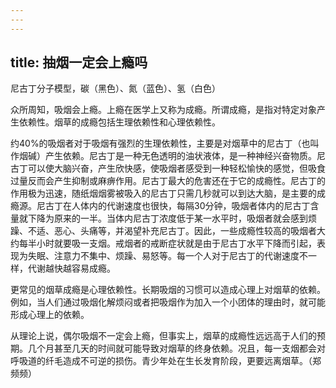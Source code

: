 ```yaml
---
---
---
```

title: 抽烟一定会上瘾吗
---




尼古丁分子模型，碳（黑色）、氮（蓝色）、氢（白色）



众所周知，吸烟会上瘾。上瘾在医学上又称为成瘾。所谓成瘾，是指对特定对象产生依赖性。烟草的成瘾包括生理依赖性和心理依赖性。

约40%的吸烟者对于吸烟有强烈的生理依赖性，主要是对烟草中的尼古丁（也叫作烟碱）产生依赖。尼古丁是一种无色透明的油状液体，是一种神经兴奋物质。尼古丁可以使大脑兴奋，产生欣快感，使吸烟者感受到一种轻松愉快的感觉，但吸食过量反而会产生抑制或麻痹作用。尼古丁最大的危害还在于它的成瘾性。尼古丁的作用极为迅速，随纸烟烟雾被吸入的尼古丁只需几秒就可以到达大脑，是主要的成瘾源。尼古丁在人体内的代谢速度也很快，每隔30分钟，吸烟者体内的尼古丁含量就下降为原来的一半。当体内尼古丁浓度低于某一水平时，吸烟者就会感到烦躁、不适、恶心、头痛等，并渴望补充尼古丁。因此，一些成瘾性较高的吸烟者大约每半小时就要吸一支烟。戒烟者的戒断症状就是由于尼古丁水平下降而引起，表现为失眠、注意力不集中、烦躁、易怒等。每一个人对于尼古丁的代谢速度不一样，代谢越快越容易成瘾。

更常见的烟草成瘾是心理依赖性。长期吸烟的习惯可以造成心理上对烟草的依赖。例如，当人们通过吸烟化解烦闷或者把吸烟作为加入一个小团体的理由时，就可能形成心理上的依赖。

从理论上说，偶尔吸烟不一定会上瘾，但事实上，烟草的成瘾性远远高于人们的预期。几个月甚至几天的时间就可能导致对烟草的终身依赖。况且，每一支烟都会对呼吸道的纤毛造成不可逆的损伤。青少年处在生长发育阶段，更要远离烟草。（郑频频）